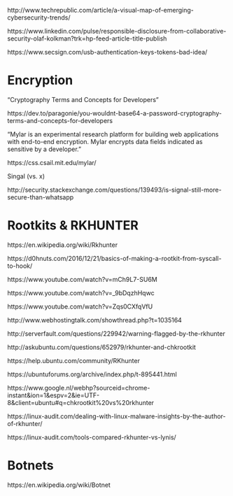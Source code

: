 
http://www.techrepublic.com/article/a-visual-map-of-emerging-cybersecurity-trends/

https://www.linkedin.com/pulse/responsible-disclosure-from-collaborative-security-olaf-kolkman?trk=hp-feed-article-title-publish

https://www.secsign.com/usb-authentication-keys-tokens-bad-idea/


# Encryption

"Cryptography Terms and Concepts for Developers"

https://dev.to/paragonie/you-wouldnt-base64-a-password-cryptography-terms-and-concepts-for-developers

"Mylar is an experimental research platform for building web applications with end-to-end encryption. 
Mylar encrypts data fields indicated as sensitive by a developer."

https://css.csail.mit.edu/mylar/

Singal (vs. x)

http://security.stackexchange.com/questions/139493/is-signal-still-more-secure-than-whatsapp



# Rootkits & RKHUNTER

https://en.wikipedia.org/wiki/Rkhunter

https://d0hnuts.com/2016/12/21/basics-of-making-a-rootkit-from-syscall-to-hook/

https://www.youtube.com/watch?v=mCh9L7-SU6M

https://www.youtube.com/watch?v=_9bDqzhHqwc

https://www.youtube.com/watch?v=Zqs0CXfqVfU

http://www.webhostingtalk.com/showthread.php?t=1035164

http://serverfault.com/questions/229942/warning-flagged-by-the-rkhunter

http://askubuntu.com/questions/652979/rkhunter-and-chkrootkit

https://help.ubuntu.com/community/RKhunter

https://ubuntuforums.org/archive/index.php/t-895441.html

https://www.google.nl/webhp?sourceid=chrome-instant&ion=1&espv=2&ie=UTF-8&client=ubuntu#q=chkrootkit%20vs%20rkhunter

https://linux-audit.com/dealing-with-linux-malware-insights-by-the-author-of-rkhunter/

https://linux-audit.com/tools-compared-rkhunter-vs-lynis/



# Botnets

https://en.wikipedia.org/wiki/Botnet


